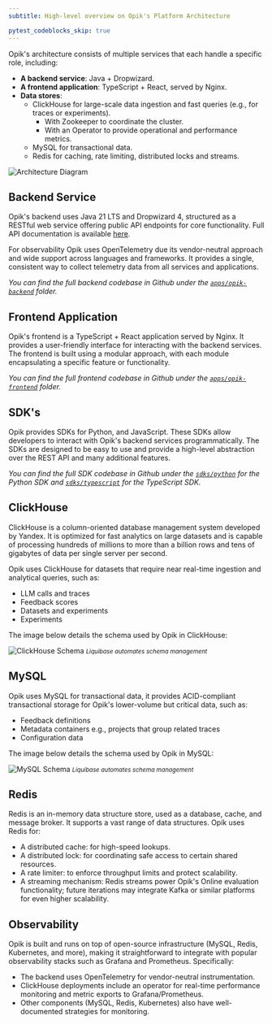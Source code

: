 ```yaml
---
subtitle: High-level overview on Opik's Platform Architecture

pytest_codeblocks_skip: true
---
```


Opik's architecture consists of multiple services that each handle a specific role, including:

- **A backend service**: Java + Dropwizard.
- **A frontend application**: TypeScript + React, served by Nginx.
- **Data stores**:
  - ClickHouse for large-scale data ingestion and fast queries (e.g., for traces or experiments).
    - With Zookeeper to coordinate the cluster.
    - With an Operator to provide operational and performance metrics.
  - MySQL for transactional data.
  - Redis for caching, rate limiting, distributed locks and streams.

<Frame>
  <img src="/img/self-host/architecture.png" alt="Architecture Diagram" />
</Frame>

## Backend Service

Opik's backend uses Java 21 LTS and Dropwizard 4, structured as a RESTful web service offering public API
endpoints for core functionality. Full API documentation is available [here](/reference/rest-api/overview).

For observability Opik uses OpenTelemetry due its vendor-neutral approach and wide support across languages
and frameworks. It provides a single, consistent way to collect telemetry data from all services and applications.

_You can find the full backend codebase in Github under the [`apps/opik-backend`](https://github.com/comet-ml/opik/tree/main/apps/opik-backend) folder._

## Frontend Application

Opik's frontend is a TypeScript + React application served by Nginx. It provides a user-friendly interface for
interacting with the backend services. The frontend is built using a modular approach, with each module
encapsulating a specific feature or functionality.

_You can find the full frontend codebase in Github under the [`apps/opik-frontend`](https://github.com/comet-ml/opik/tree/main/apps/opik-frontend) folder._

## SDK's

Opik provides SDKs for Python, and JavaScript. These SDKs allow developers to interact with Opik's backend
services programmatically. The SDKs are designed to be easy to use and provide a high-level abstraction over
the REST API and many additional features.

_You can find the full SDK codebase in Github under the [`sdks/python`](https://github.com/comet-ml/opik/tree/main/sdks/python) for the Python SDK
and [`sdks/typescript`](https://github.com/comet-ml/opik/tree/main/sdks/typescript) for the TypeScript SDK._

## ClickHouse

ClickHouse is a column-oriented database management system developed by Yandex. It is optimized for fast analytics on large datasets and is capable of processing hundreds of millions to more than a billion rows and tens of gigabytes of data per single server per second.

Opik uses ClickHouse for datasets that require near real-time ingestion and analytical queries, such as:

- LLM calls and traces
- Feedback scores
- Datasets and experiments
- Experiments

The image below details the schema used by Opik in ClickHouse:

<Frame>
  <img src="/img/self-host/clickhouse-schema.png" alt="ClickHouse Schema" />
</Frame>
<em>
  <small>Liquibase automates schema management</small>
</em>

## MySQL

Opik uses MySQL for transactional data, it provides ACID-compliant transactional storage for Opik's lower-volume but critical data, such as:

- Feedback definitions
- Metadata containers e.g., projects that group related traces
- Configuration data

The image below details the schema used by Opik in MySQL:

<Frame>
  <img src="/img/self-host/mysql-schema.png" alt="MySQL Schema" />
</Frame>
<em>
  <small>Liquibase automates schema management</small>
</em>

## Redis

Redis is an in-memory data structure store, used as a database, cache, and message broker. It supports a vast range of data structures. Opik uses Redis for:

- A distributed cache: for high-speed lookups.
- A distributed lock: for coordinating safe access to certain shared resources.
- A rate limiter: to enforce throughput limits and protect scalability.
- A streaming mechanism: Redis streams power Opik's Online evaluation functionality; future iterations may integrate Kafka or similar platforms for even higher scalability.

## Observability

Opik is built and runs on top of open-source infrastructure (MySQL, Redis, Kubernetes, and more), making it straightforward to integrate with popular observability stacks such as Grafana and Prometheus. Specifically:

- The backend uses OpenTelemetry for vendor-neutral instrumentation.
- ClickHouse deployments include an operator for real-time performance monitoring and metric exports to Grafana/Prometheus.
- Other components (MySQL, Redis, Kubernetes) also have well-documented strategies for monitoring.
